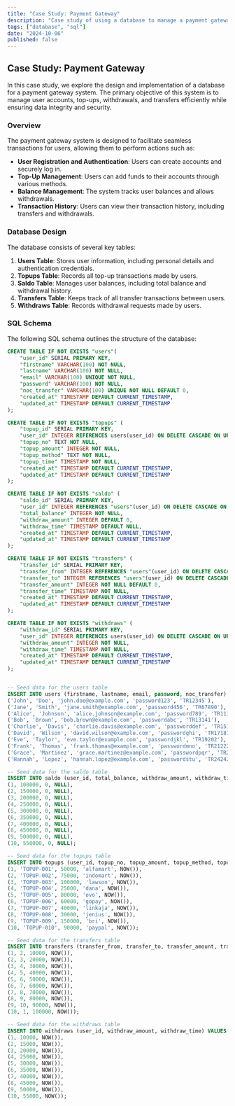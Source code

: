 ```yaml
---
title: "Case Study: Payment Gateway"
description: "Case study of using a database to manage a payment gateway system."
tags: ["database", "sql"]
date: "2024-10-06"
published: false
---
```


## Case Study: Payment Gateway

In this case study, we explore the design and implementation of a database for a payment gateway system. The primary objective of this system is to manage user accounts, top-ups, withdrawals, and transfers efficiently while ensuring data integrity and security.

### Overview

The payment gateway system is designed to facilitate seamless transactions for users, allowing them to perform actions such as:

- **User Registration and Authentication**: Users can create accounts and securely log in.
- **Top-Up Management**: Users can add funds to their accounts through various methods.
- **Balance Management**: The system tracks user balances and allows withdrawals.
- **Transaction History**: Users can view their transaction history, including transfers and withdrawals.

### Database Design

The database consists of several key tables:

1. **Users Table**: Stores user information, including personal details and authentication credentials.
2. **Topups Table**: Records all top-up transactions made by users.
3. **Saldo Table**: Manages user balances, including total balance and withdrawal history.
4. **Transfers Table**: Keeps track of all transfer transactions between users.
5. **Withdraws Table**: Records withdrawal requests made by users.

### SQL Schema

The following SQL schema outlines the structure of the database:

```sql
CREATE TABLE IF NOT EXISTS "users"(
    "user_id" SERIAL PRIMARY KEY,
    "firstname" VARCHAR(100) NOT NULL,
    "lastname" VARCHAR(100) NOT NULL,
    "email" VARCHAR(100) UNIQUE NOT NULL,
    "password" VARCHAR(100) NOT NULL,
    "noc_transfer" VARCHAR(100) UNIQUE NOT NULL DEFAULT 0,
    "created_at" TIMESTAMP DEFAULT CURRENT_TIMESTAMP,
    "updated_at" TIMESTAMP DEFAULT CURRENT_TIMESTAMP
);

CREATE TABLE IF NOT EXISTS "topups" (
    "topup_id" SERIAL PRIMARY KEY,
    "user_id" INTEGER REFERENCES users(user_id) ON DELETE CASCADE ON UPDATE CASCADE NOT NULL,
    "topup_no" TEXT NOT NULL,
    "topup_amount" INTEGER NOT NULL,
    "topup_method" TEXT NOT NULL,
    "topup_time" TIMESTAMP NOT NULL,
    "created_at" TIMESTAMP DEFAULT CURRENT_TIMESTAMP,
    "updated_at" TIMESTAMP DEFAULT CURRENT_TIMESTAMP
);

CREATE TABLE IF NOT EXISTS "saldo" (
    "saldo_id" SERIAL PRIMARY KEY,
    "user_id" INTEGER REFERENCES "users"(user_id) ON DELETE CASCADE ON UPDATE CASCADE NOT NULL,
    "total_balance" INTEGER NOT NULL,
    "withdraw_amount" INTEGER DEFAULT 0,
    "withdraw_time" TIMESTAMP DEFAULT NULL,
    "created_at" TIMESTAMP DEFAULT CURRENT_TIMESTAMP,
    "updated_at" TIMESTAMP DEFAULT CURRENT_TIMESTAMP
);

CREATE TABLE IF NOT EXISTS "transfers" (
    "transfer_id" SERIAL PRIMARY KEY,
    "transfer_from" INTEGER REFERENCES "users"(user_id) ON DELETE CASCADE ON UPDATE CASCADE NOT NULL,
    "transfer_to" INTEGER REFERENCES "users"(user_id) ON DELETE CASCADE ON UPDATE CASCADE NOT NULL,
    "transfer_amount" INTEGER NOT NULL DEFAULT 0,
    "transfer_time" TIMESTAMP NOT NULL,
    "created_at" TIMESTAMP DEFAULT CURRENT_TIMESTAMP,
    "updated_at" TIMESTAMP DEFAULT CURRENT_TIMESTAMP
);

CREATE TABLE IF NOT EXISTS "withdraws" (
    "withdraw_id" SERIAL PRIMARY KEY,
    "user_id" INTEGER REFERENCES users(user_id) ON DELETE CASCADE ON UPDATE CASCADE NOT NULL,
    "withdraw_amount" INTEGER NOT NULL,
    "withdraw_time" TIMESTAMP NOT NULL,
    "created_at" TIMESTAMP DEFAULT CURRENT_TIMESTAMP,
    "updated_at" TIMESTAMP DEFAULT CURRENT_TIMESTAMP
);


-- Seed data for the users table
INSERT INTO users (firstname, lastname, email, password, noc_transfer) VALUES
('John', 'Doe', 'john.doe@example.com', 'password123', 'TR12345'),
('Jane', 'Smith', 'jane.smith@example.com', 'password456', 'TR67890'),
('Alice', 'Johnson', 'alice.johnson@example.com', 'password789', 'TR11112'),
('Bob', 'Brown', 'bob.brown@example.com', 'passwordabc', 'TR13141'),
('Charlie', 'Davis', 'charlie.davis@example.com', 'passworddef', 'TR15161'),
('David', 'Wilson', 'david.wilson@example.com', 'passwordghi', 'TR17181'),
('Eve', 'Taylor', 'eve.taylor@example.com', 'passwordjkl', 'TR19202'),
('Frank', 'Thomas', 'frank.thomas@example.com', 'passwordmno', 'TR21222'),
('Grace', 'Martinez', 'grace.martinez@example.com', 'passwordpqr', 'TR23232'),
('Hannah', 'Lopez', 'hannah.lopez@example.com', 'passwordstu', 'TR24242');

-- Seed data for the saldo table
INSERT INTO saldo (user_id, total_balance, withdraw_amount, withdraw_time) VALUES
(1, 100000, 0, NULL),
(2, 150000, 0, NULL),
(3, 200000, 0, NULL),
(4, 250000, 0, NULL),
(5, 300000, 0, NULL),
(6, 350000, 0, NULL),
(7, 400000, 0, NULL),
(8, 450000, 0, NULL),
(9, 500000, 0, NULL),
(10, 550000, 0, NULL);

-- Seed data for the topups table
INSERT INTO topups (user_id, topup_no, topup_amount, topup_method, topup_time) VALUES
(1, 'TOPUP-001', 50000, 'alfamart', NOW()),
(2, 'TOPUP-002', 75000, 'indomart', NOW()),
(3, 'TOPUP-003', 100000, 'lawson', NOW()),
(4, 'TOPUP-004', 25000, 'dana', NOW()),
(5, 'TOPUP-005', 80000, 'ovo', NOW()),
(6, 'TOPUP-006', 60000, 'gopay', NOW()),
(7, 'TOPUP-007', 40000, 'linkaja', NOW()),
(8, 'TOPUP-008', 30000, 'jenius', NOW()),
(9, 'TOPUP-009', 150000, 'bri', NOW()),
(10, 'TOPUP-010', 90000, 'paypal', NOW());

-- Seed data for the transfers table
INSERT INTO transfers (transfer_from, transfer_to, transfer_amount, transfer_time) VALUES
(1, 2, 10000, NOW()),
(2, 3, 20000, NOW()),
(3, 4, 30000, NOW()),
(4, 5, 40000, NOW()),
(5, 6, 50000, NOW()),
(6, 7, 60000, NOW()),
(7, 8, 70000, NOW()),
(8, 9, 80000, NOW()),
(9, 10, 90000, NOW()),
(10, 1, 100000, NOW());

-- Seed data for the withdraws table
INSERT INTO withdraws (user_id, withdraw_amount, withdraw_time) VALUES
(1, 10000, NOW()),
(2, 15000, NOW()),
(3, 20000, NOW()),
(4, 25000, NOW()),
(5, 30000, NOW()),
(6, 35000, NOW()),
(7, 40000, NOW()),
(8, 45000, NOW()),
(9, 50000, NOW()),
(10, 55000, NOW());
```

